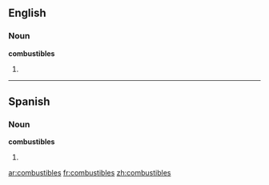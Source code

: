 ==English==

===Noun===
'''combustibles'''

# {{plural of|[[combustible]]}}

----

==Spanish==
===Noun===
'''combustibles'''
# {{plural of|[[combustible]]|lang=Spanish}}

[[ar:combustibles]]
[[fr:combustibles]]
[[zh:combustibles]]